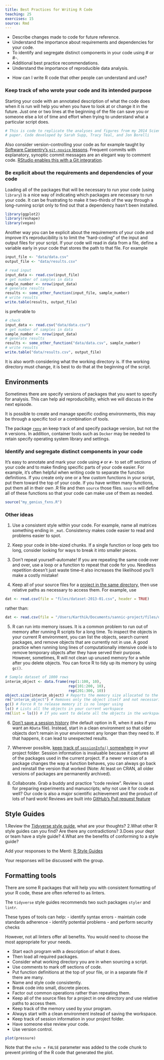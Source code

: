 ```yaml
---
title: Best Practices for Writing R Code
teaching: 25
exercises: 15
source: Rmd
---
```


::::::::::::::::::::::::::::::::::::::: objectives

- Describe changes made to code for future reference.
- Understand the importance about requirements and dependencies for your code.
- To identify and segregate distinct components in your code using # or #-.
- Additional best practice recommendations.
- Understand the importance of reproducible data analysis.

::::::::::::::::::::::::::::::::::::::::::::::::::

:::::::::::::::::::::::::::::::::::::::: questions

- How can I write R code that other people can understand and use?

::::::::::::::::::::::::::::::::::::::::::::::::::

### Keep track of who wrote your code and its intended purpose

Starting your code with an annotated description of what the code does when it is run will help you when you have to look at or change it in the future. Just one or two lines at the beginning of the file can save you or someone else a lot of time and effort when trying to understand what a particular script does.

```r
# This is code to replicate the analyses and figures from my 2014 Science
# paper. Code developed by Sarah Supp, Tracy Teal, and Jon Borelli
```

Also consider version-controlling your code as for example taught by
[Software Carpentry's `git-novice` lessons][swc-lesson-git].
Frequent commits with explanatory, synoptic commit messages are an elegant way
to comment code. [RStudio enables this with a Git integration][rstudio-git].

### Be explicit about the requirements and dependencies of your code

Loading all of the packages that will be necessary to run your code (using `library`) is a nice way of indicating which packages are necessary to run your code. It can be frustrating to make it two-thirds of the way through a long-running script only to find out that a dependency hasn't been installed.

```r
library(ggplot2)
library(reshape)
library(vegan)
```

Another way you can be explicit about the requirements of your code and improve it's reproducibility is to limit the "hard-coding" of the input and output files for your script. If your code will read in data from a file, define a variable early in your code that stores the path to that file. For example

```r
input_file <- "data/data.csv" 
output_file <- "data/results.csv"

# read input
input_data <- read.csv(input_file)
# get number of samples in data
sample_number <- nrow(input_data)
# generate results
results <- some_other_function(input_file, sample_number)
# write results
write.table(results, output_file)
```

is preferable to

```r
# check
input_data <- read.csv("data/data.csv")
# get number of samples in data
sample_number <- nrow(input_data)
# generate results
results <- some_other_function("data/data.csv", sample_number)
# write results
write.table("data/results.csv", output_file)
```

It is also worth considering what the working directory is. If the working directory must change, it is best to do that at the beginning of the script.

:::::::::::::::::::::::::::::::::::::::::  callout

## Environments

Sometimes there are specify versions of packages that you want to specify for analysis.
This can help aid reproducibility, which we will discuss in the next episode.

It is possible to create and manage specific coding environments, this may be through a specific tool
or a combination of tools.

The package [`renv`](https://rstudio.github.io/renv/articles/renv.html) an keep track of and specify package version, but not the `R` versions. In addition, container tools such as `Docker` may be needed
to retain specify operating system library and settings.

::::::::::::::::::::::::::::::::::::::::::::::::::

### Identify and segregate distinct components in your code

It's easy to annotate and mark your code using `#` or `#-` to set off sections of your code and to make finding specific parts of your code easier. For example, it's often helpful when writing code to separate the function definitions. If you create only one or a few custom functions in your script, put them toward the top of your code. If you have written many functions, put them all in their own .R file and then `source` those files. `source` will define all of these functions so that your code can make use of them as needed.

```r
source("my_genius_fxns.R")
```

### Other ideas

1. Use a consistent style within your code. For example, name all matrices something ending in `_mat`. Consistency makes code easier to read and problems easier to spot.

2. Keep your code in bite-sized chunks. If a single function or loop gets too long, consider looking for ways to break it into smaller pieces.

3. Don't repeat yourself--automate! If you are repeating the same code over and over, use a loop or a function to repeat that code for you. Needless repetition doesn't just waste time--it also increases the likelihood you'll make a costly mistake!

4. Keep all of your source files for a [project in the same directory][rstudio-project], then use relative paths as necessary to access them. For example, use

```r
dat <- read.csv(file = "files/dataset-2013-01.csv", header = TRUE)
```

rather than:

```r
dat <- read.csv(file = "/Users/Karthik/Documents/sannic-project/files/dataset-2013-01.csv", header = TRUE)
```

5. R can run into memory issues. It is a common problem to run out of memory after running R scripts for a long time. To inspect the objects in your current R environment, you can list the objects, search current packages, and remove objects that are currently not in use. A good practice when running long lines of computationally intensive code is to remove temporary objects after they have served their purpose. However, sometimes, R will not clean up unused memory for a while after you delete objects. You can force R to tidy up its memory by using `gc()`.

```r
# Sample dataset of 1000 rows
interim_object <- data.frame(rep(1:100, 10),
                             rep(101:200, 10),
                             rep(201:300, 10))
object.size(interim_object) # Reports the memory size allocated to the object
rm("interim_object") # Removes only the object itself and not necessarily the memory allotted to it
gc() # Force R to release memory it is no longer using
ls() # Lists all the objects in your current workspace
rm(list = ls()) # If you want to delete all the objects in the workspace and start with a clean slate
```


6. [Don't save a session history][dc-rstudio] (the default option in R, when it asks if you want an `RData` file). Instead, start in a clean environment so that older objects don't remain in your environment any longer than they need to. If that happens, it can lead to unexpected results.

7. Wherever possible, [keep track of `sessionInfo()` somewhere][sessionInfo] in your project folder. Session information is invaluable because it captures all of the packages used in the current project. If a newer version of a package changes the way a function behaves, you can always go back and reinstall the version that worked (Note: At least on CRAN, all older versions of packages are permanently archived).

8. Collaborate. Grab a buddy and practice "code review". Review is used for preparing experiments and manuscripts; why not use it for code as well? Our code is also a major scientific achievement and the product of lots of hard work! Reviews are built into [GitHub's Pull request feature][gh-pr]

:::::::::::::::::::::::::::::::::::::::  challenge

## Style Guides

1.Review the [Tidyverse style guide](https://style.tidyverse.org/), what are your thoughts?
2.What other R style guides can you find? Are there any contradictions?
3.Does your dept or team have a style guide?
4.What are the benefits of conforming to a style guide?

Add your responses to the Menti: [R Style Guides](https://www.menti.com/al1and63y795)

Your responses will be discussed with the group.

::::::::::::::::::::::::::::::::::::::::::::::::::

:::::::::::::::::::::::::::::::::::::::  callout

## Formatting tools

There are some R packages that will help you with consistent formatting of 
your R code, these are often referred to as linters.

The `tidyverse` style guides recommends two such packages `styler` and `lintr`.

These types of tools can help:
- identify syntax errors
- maintain code standards adherence
- identify potential problems
- and perform security checks

However, not all linters offer all benefits. 
You would need to choose the most appropriate for your needs.

::::::::::::::::::::::::::::::::::::::::::::::::::

[swc-lesson-git]: https://swcarpentry.github.io/git-novice/
[rstudio-git]: https://support.posit.co/hc/en-us/articles/200532077-Version-Control-with-Git-and-SVN
[rstudio-project]: https://posit.co/resources/videos/programming-part-1-writing-code-in-rstudio/
[dc-rstudio]: https://datacarpentry.org/R-ecology-lesson/00-before-we-start.html#getting-set-up
[sessionInfo]: https://stackoverflow.com/a/21967272/4341322
[gh-pr]: https://github.com/skills/review-pull-requests

:::::::::::::::::::::::::::::::::::::::: keypoints

- Start each program with a description of what it does.
- Then load all required packages.
- Consider what working directory you are in when sourcing a script.
- Use comments to mark off sections of code.
- Put function definitions at the top of your file, or in a separate file if there are many.
- Name and style code consistently.
- Break code into small, discrete pieces.
- Factor out common operations rather than repeating them.
- Keep all of the source files for a project in one directory and use relative paths to access them.
- Keep track of the memory used by your program.
- Always start with a clean environment instead of saving the workspace.
- Keep track of session information in your project folder.
- Have someone else review your code.
- Use version control.

::::::::::::::::::::::::::::::::::::::::::::::::::

```r
plot(pressure)
```

Note that the `echo = FALSE` parameter was added to the code chunk to prevent printing of the R code that generated the plot.
